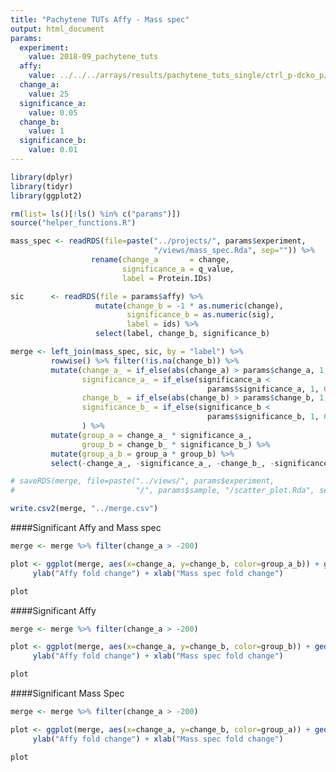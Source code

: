 ```yaml
---
title: "Pachytene TUTs Affy - Mass spec"
output: html_document
params:
  experiment:
    value: 2018-09_pachytene_tuts
  affy:
    value: ../../../arrays/results/pachytene_tuts_single/ctrl_p-dcko_p/sic.Rda
  change_a:
    value: 25
  significance_a:
    value: 0.05
  change_b:
    value: 1
  significance_b:
    value: 0.01
---
```


<!-- Load libraries -->
```r
library(dplyr)
library(tidyr)
library(ggplot2)
```

<!-- Clean --> 
```r
rm(list= ls()[!ls() %in% c("params")])
source("helper_functions.R")
```

```r
mass_spec <- readRDS(file=paste("../projects/", params$experiment,
                                "/views/mass_spec.Rda", sep="")) %>%
                  rename(change_a       = change,
                         significance_a = q_value,
                         label = Protein.IDs)

sic      <- readRDS(file = params$affy) %>%
                   mutate(change_b = -1 * as.numeric(change),
                          significance_b = as.numeric(sig),
                          label = ids) %>%
                   select(label, change_b, significance_b)
```

```r
merge <- left_join(mass_spec, sic, by = "label") %>% 
         rowwise() %>% filter(!is.na(change_b)) %>%
         mutate(change_a_ = if_else(abs(change_a) > params$change_a, 1, 0),
                significance_a_ = if_else(significance_a < 
                                            params$significance_a, 1, 0),
                change_b_ = if_else(abs(change_b) > params$change_b, 1, 0),
                significance_b_ = if_else(significance_b < 
                                            params$significance_b, 1, 0)
                ) %>% 
         mutate(group_a = change_a_ * significance_a_,
                group_b = change_b_ * significance_b_) %>%
         mutate(group_a_b = group_a * group_b) %>%
         select(-change_a_, -significance_a_, -change_b_, -significance_b_)

```

```r
# saveRDS(merge, file=paste("../views/", params$experiment, 
#                           "/", params$sample, "/scatter_plot.Rda", sep=""))

write.csv2(merge, "../merge.csv")
```

####Significant Affy and Mass spec
```r
merge <- merge %>% filter(change_a > -200)

plot <- ggplot(merge, aes(x=change_a, y=change_b, color=group_a_b)) + geom_point() +
     ylab("Affy fold change") + xlab("Mass spec fold change")

plot
```

####Significant Affy 
```r
merge <- merge %>% filter(change_a > -200)

plot <- ggplot(merge, aes(x=change_a, y=change_b, color=group_b)) + geom_point() +
     ylab("Affy fold change") + xlab("Mass spec fold change")

plot
```

####Significant Mass Spec 
```r
merge <- merge %>% filter(change_a > -200)

plot <- ggplot(merge, aes(x=change_a, y=change_b, color=group_a)) + geom_point() +
     ylab("Affy fold change") + xlab("Mass spec fold change")

plot
```

```r

```

